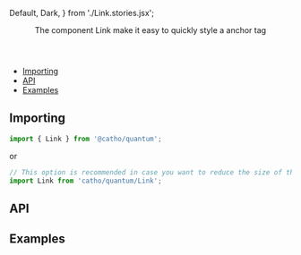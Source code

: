 


  Default, 
  Dark,
} from './Link.stories.jsx';

<Meta 
  title="Foundation/Link"
  Component={Link}
/>

<Header title="Link">
  The component Link make it easy to quickly style a anchor tag
</Header>

- [Importing](#importing)
- [API](#api)
- [Examples](#examples)

## <a id="importing"></a>Importing

```js
import { Link } from '@catho/quantum';
```
or
```js
// This option is recommended in case you want to reduce the size of the package
import Link from 'catho/quantum/Link';
```

## <a id="api"></a>API

<ArgsTable of={Link} />

## <a id="examples"></a>Examples

<Canvas>
  <Story story={Default} />
</Canvas>

<Canvas>
  <Story story={Dark} />
</Canvas>
